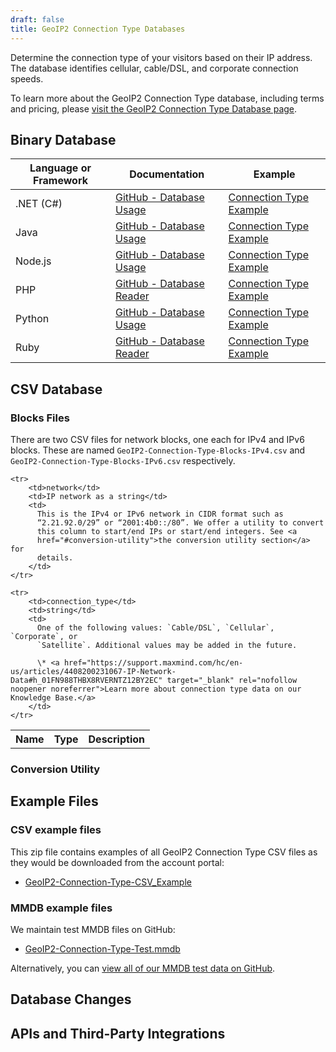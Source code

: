 ```yaml
---
draft: false
title: GeoIP2 Connection Type Databases
---
```



Determine the connection type of your visitors based on their IP address. The
database identifies cellular, cable/DSL, and corporate connection speeds.

To learn more about the GeoIP2 Connection Type database, including terms and
pricing, please
[visit the GeoIP2 Connection Type Database page](https://www.maxmind.com/en/geoip2-connection-type-database).

<DataPrivacyWarning />

## Binary Database

<BinaryDatabases />

| Language or Framework | Documentation                                                                      | Example                                                                                      |
| --------------------- | ---------------------------------------------------------------------------------- | -------------------------------------------------------------------------------------------- |
| .NET (C#)             | [GitHub - Database Usage](https://github.com/maxmind/GeoIP2-dotnet#database-usage) | [Connection Type Example](https://github.com/maxmind/GeoIP2-dotnet#connection-type-database) |
| Java                  | [GitHub - Database Usage](https://github.com/maxmind/GeoIP2-java#database-usage)   | [Connection Type Example](https://github.com/maxmind/GeoIP2-java#connection-type)            |
| Node.js               | [GitHub - Database Usage](https://github.com/maxmind/GeoIP2-node#database-usage)   | [Connection Type Example](https://github.com/maxmind/GeoIP2-node#connection-type-example)    |
| PHP                   | [GitHub - Database Reader](https://github.com/maxmind/GeoIP2-php#database-reader)  | [Connection Type Example](https://github.com/maxmind/GeoIP2-php#connection-type-example)     |
| Python                | [GitHub - Database Usage](https://github.com/maxmind/GeoIP2-python#database-usage) | [Connection Type Example](https://github.com/maxmind/GeoIP2-python#connection-type-database) |
| Ruby                  | [GitHub - Database Reader](https://github.com/maxmind/GeoIP2-ruby#database-reader) | [Connection Type Example](https://github.com/maxmind/GeoIP2-ruby#connection-type-example)    |

## CSV Database

<CsvDatabasesIntro />

<ZipFileContent product-name="GeoIP2-Connection-Type" />

<FileFormat />

### Blocks Files

There are two CSV files for network blocks, one each for IPv4 and IPv6 blocks.
These are named `GeoIP2-Connection-Type-Blocks-IPv4.csv` and
`GeoIP2-Connection-Type-Blocks-IPv6.csv` respectively.

<table>
  <tbody>
    <tr>
        <th>Name</th>
        <th>Type</th>
        <th>Description</th>
    </tr>

    <tr>
        <td>network</td>
        <td>IP network as a string</td>
        <td>
          This is the IPv4 or IPv6 network in CIDR format such as
          “2.21.92.0/29” or “2001:4b0::/80”. We offer a utility to convert
          this column to start/end IPs or start/end integers. See <a
          href="#conversion-utility">the conversion utility section</a> for
          details.
        </td>
    </tr>

    <tr>
        <td>connection_type</td>
        <td>string</td>
        <td>
          One of the following values: `Cable/DSL`, `Cellular`, `Corporate`, or
          `Satellite`. Additional values may be added in the future.

          \* <a href="https://support.maxmind.com/hc/en-us/articles/4408200231067-IP-Network-Data#h_01FN988THBX8RVERNTZ12BY2EC" target="_blank" rel="nofollow noopener noreferrer">Learn more about connection type data on our Knowledge Base.</a>
        </td>
    </tr>

  </tbody>
</table>

### Conversion Utility

<ConversionUtility />

## Example Files

<ExampleFiles />

### CSV example files

This zip file contains examples of all GeoIP2 Connection Type CSV files as they
would be downloaded from the account portal:

- [GeoIP2-Connection-Type-CSV_Example](/static/GeoIP2-Connection-Type-CSV_Example.zip)

### MMDB example files

We maintain test MMDB files on GitHub:

- [GeoIP2-Connection-Type-Test.mmdb](https://github.com/maxmind/MaxMind-DB/blob/main/test-data/GeoIP2-Connection-Type-Test.mmdb)

Alternatively, you can
[view all of our MMDB test data on GitHub](https://github.com/maxmind/MaxMind-DB/tree/main/test-data).

## Database Changes

<DatabaseChanges product="Connection Type" />

## APIs and Third-Party Integrations

<APIs />
